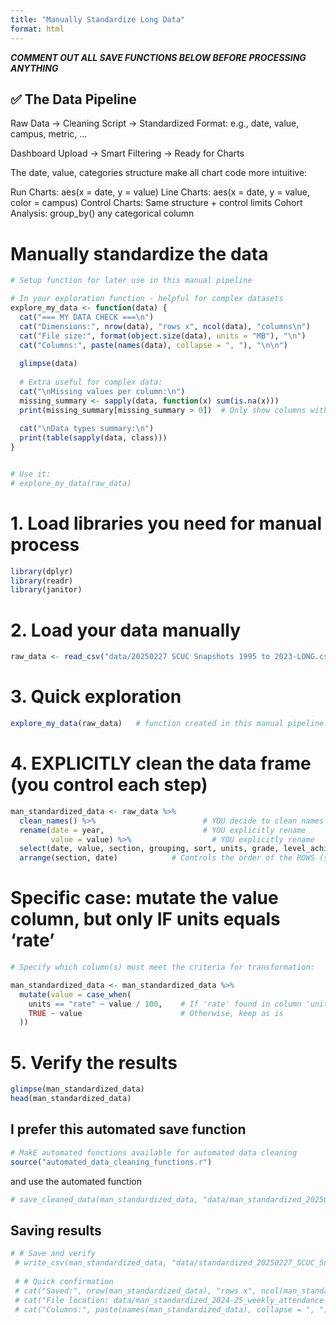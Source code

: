 ```yaml
---
title: "Manually Standardize Long Data"
format: html
---
```



***COMMENT OUT ALL SAVE FUNCTIONS BELOW BEFORE PROCESSING ANYTHING***


## ✅   The Data Pipeline 


Raw Data → Cleaning Script → Standardized Format: e.g., date, value, campus, metric, ...

Dashboard Upload → Smart Filtering → Ready for Charts

The date, value, categories structure make all chart code more intuitive:

Run Charts: aes(x = date, y = value)
Line Charts: aes(x = date, y = value, color = campus)
Control Charts: Same structure + control limits
Cohort Analysis: group_by() any categorical column


# Manually standardize the data

```r
# Setup function for later use in this manual pipeline

# In your exploration function - helpful for complex datasets
explore_my_data <- function(data) {
  cat("=== MY DATA CHECK ===\n")
  cat("Dimensions:", nrow(data), "rows x", ncol(data), "columns\n")
  cat("File size:", format(object.size(data), units = "MB"), "\n")
  cat("Columns:", paste(names(data), collapse = ", "), "\n\n")
  
  glimpse(data)
  
  # Extra useful for complex data:
  cat("\nMissing values per column:\n")
  missing_summary <- sapply(data, function(x) sum(is.na(x)))
  print(missing_summary[missing_summary > 0])  # Only show columns with missing data
  
  cat("\nData types summary:\n")
  print(table(sapply(data, class)))
}


# Use it:
# explore_my_data(raw_data)
```




# 1. Load libraries you need for manual process

```r

library(dplyr)
library(readr)
library(janitor)

```

# 2. Load your data manually

```r

raw_data <- read_csv("data/20250227 SCUC Snapshots 1995 to 2023-LONG.csv", show_col_types = FALSE)

```

# 3. Quick exploration 

```r

explore_my_data(raw_data)   # function created in this manual pipeline

```



# 4. EXPLICITLY clean the data frame (you control each step)

```r

man_standardized_data <- raw_data %>%
  clean_names() %>%                        # YOU decide to clean names
  rename(date = year,                      # YOU explicitly rename
         value = value) %>%                  # YOU explicitly rename  
  select(date, value, section, grouping, sort, units, grade, level_achieved) %>%  # What COLUMNS to keep & their order
  arrange(section, date)            # Controls the order of the ROWS (sorting)

```

# Specific case:  mutate the value column, but only IF units equals 'rate'

```r

# Specify which column(s) must meet the criteria for transformation:

man_standardized_data <- man_standardized_data %>%
  mutate(value = case_when(
    units == "rate" ~ value / 100,    # If 'rate' found in column 'units', divide by 100
    TRUE ~ value                      # Otherwise, keep as is
  ))

```



# 5. Verify the results

```r

glimpse(man_standardized_data)
head(man_standardized_data)

```


## I prefer this automated save function


```r

# MakE automated functions available for automated data cleaning
source("automated_data_cleaning_functions.r")

```

and use the automated function

```r
# save_cleaned_data(man_standardized_data, "data/man_standardized_20250227_SCUC_Snapshots_1995_to_2023-LONG.csv")

```


## Saving results

```r
 
# # Save and verify
 # write_csv(man_standardized_data, "data/standardized_20250227_SCUC_Snapshots_1995_to_2023-LONG.csv")
 
 # # Quick confirmation
 # cat("Saved:", nrow(man_standardized_data), "rows x", ncol(man_standardized_data), "columns\n")
 # cat("File location: data/man_standardized_2024-25_weekly_attendance-LONG.csv\n")
 # cat("Columns:", paste(names(man_standardized_data), collapse = ", "), "\n")

```




